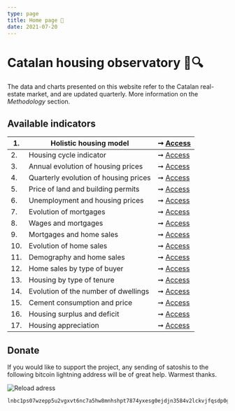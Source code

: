 ```yaml
---
type: page
title: Home page 🔬
date: 2021-07-20
---
```



# Catalan housing observatory 🏡🔍

The data and charts presented on this website refer to the Catalan real-estate market, and are updated quarterly. More information on the _Methodology_ section.

## Available indicators

| 1. | Holistic housing model | ➞ [Access](https://catalanhousing.xyz/posts/six) |
| -- | ------------------------------- | --- |
| 2. | Housing cycle indicator | ➞ [Access](https://catalanhousing.xyz/posts/rainbow) |
| 3. | Annual evolution of housing prices | ➞ [Access](https://catalanhousing.xyz/posts/price) |
| 4. | Quarterly evolution of housing prices | ➞ [Access](https://catalanhousing.xyz/posts/pricequarter) |
| 5. | Price of land and building permits | ➞ [Access](https://catalanhousing.xyz/posts/permits) |
| 6. | Unemployment and housing prices | ➞ [Access](https://catalanhousing.xyz/posts/labor) |
| 7. | Evolution of mortgages | ➞ [Access](https://catalanhousing.xyz/posts/credit) |
| 8. | Wages and mortgages | ➞ [Access](https://catalanhousing.xyz/posts/wages) |
| 9. | Mortgages and home sales | ➞ [Access](https://catalanhousing.xyz/posts/ratioms) |
| 10. | Evolution of home sales | ➞ [Access](https://catalanhousing.xyz/posts/volume) |
| 11. | Demography and home sales | ➞ [Access](https://catalanhousing.xyz/posts/demography) |
| 12. | Home sales by type of buyer | ➞ [Access](https://catalanhousing.xyz/posts/buyers) |
| 13. | Housing by type of tenure | ➞ [Access](https://catalanhousing.xyz/posts/tenure) |
| 14. | Evolution of the number of dwellings | ➞ [Access](https://catalanhousing.xyz/posts/stock) |
| 15. | Cement consumption and price | ➞ [Access](https://catalanhousing.xyz/posts/cement) |
| 16. | Housing surplus and deficit | ➞ [Access](https://catalanhousing.xyz/posts/balance) |
| 17. | Housing appreciation | ➞ [Access](https://catalanhousing.xyz/posts/appreciation) |

## Donate

If you would like to support the project, any sending of satoshis to the following bitcoin lightning address will be of great help. Warmest thanks.

<Image
  src="/images/qrdonacions.png"
  alt="Reload adress"
  width={771}
  height={249}
  priority
  className="next-image"
/>

```
lnbc1ps07wzepp5u2vgxvt6nc7a5hw8mnhshpt7874yxesg0ejdjn3584v2lckvjfqsdp0g3hkuctrd9hjqnmzwdjhyanpw3hhy6fqfpsky6t5v96xwegxqyjw5q9qtzqqqqqq9qsqsp5pft9elfnv57hgr8nkk7s7ng9zsrqauczgxfxxjhdn30cv69avlysrzjqwryaup9lh50kkranzgcdnn2fgvx390wgj5jd07rwr3vxeje0glcllejaafcm7ya5sqqqqlgqqqqqeqqjqx6yd5jr709dpxkt33xgr9a4t4d9phtrk4slkznp2atm76hfuk8tqk3jwm4dy3hpzu26596j5yxt93lre0tstdywvgrusgfuepy56yxgqc0nt05
```
